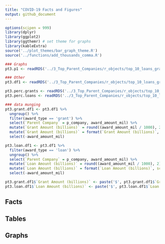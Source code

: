 ```yaml
---
title: "COVID-19 Facts and Figures"
output: github_document
---
```


```r
options(scipen = 999)
library(dplyr)
library(ggplot2)
library(ggthemr) # set theme for graphs
library(kableExtra)
source('../plot_themes/bar_graph_theme.R')
source('../functions/add_thousands_comma.R')

### Graphs
pt3.p1 <- readRDS('../3_Top_Parent_Companies/r_objects/top_10_loans_grants_graph.rds') # bar graph of top 10 parent company recipients of loans and grants

### Other
pt3.df1 <- readRDS('../3_Top_Parent_Companies/r_objects/top_10_loans_grants.rds') # data frame of top 10 parent company recipients of loans and grants

pt3.perc.grants <- readRDS('../3_Top_Parent_Companies/r_objects/top_10_grants_received_perc.rds') # percentage of money in grants received by top 10 relative to all allocated money
pt3.perc.loans <- readRDS('../3_Top_Parent_Companies/r_objects/top_10_loans_received_perc.rds') # percentage of money in loans received by top 10 relative to all allocated money
```

```r
### data munging
pt3.grant.df1 <- pt3.df1 %>% 
  ungroup() %>%
  filter(award_type == 'grant') %>%
  select(`Parent Company` = p_company, award_amount_mil) %>%
  mutate(`Grant Amount (billions)` = round((award_amount_mil / 1000), 2)) %>%
  mutate(`Grant Amount (billions)` = format(`Grant Amount (billions)`, scientific = FALSE, digits = 2)) %>%
  select(-award_amount_mil)

pt3.loan.df1 <- pt3.df1 %>% 
  filter(award_type == 'loan') %>%
  ungroup() %>%
  select(`Parent Company` = p_company, award_amount_mil) %>%
  mutate(`Loan Amount (billions)` = round((award_amount_mil / 1000), 2)) %>%
  mutate(`Loan Amount (billions)` = format(`Loan Amount (billions)`, scientific = FALSE, digits = 2)) %>%
  select(-award_amount_mil)

pt3.grant.df1$`Grant Amount (billions)` <- paste('$', pt3.grant.df1$`Grant Amount (billions)`)
pt3.loan.df1$`Loan Amount (billions)` <- paste('$', pt3.loan.df1$`Loan Amount (billions)`)
```

## Facts

## Tables

## Graphs
